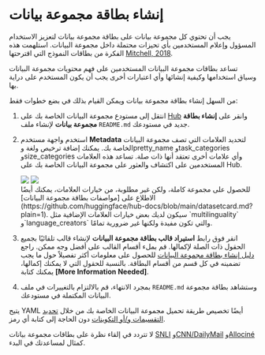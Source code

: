 # إنشاء بطاقة مجموعة بيانات

يجب أن تحتوي كل مجموعة بيانات على بطاقة مجموعة بيانات لتعزيز الاستخدام المسؤول وإعلام المستخدمين بأي تحيزات محتملة داخل مجموعة البيانات. استلهمت هذه الفكرة من بطاقات النموذج التي اقترحتها [Mitchell, 2018](https://arxiv.org/abs/1810.03993).

تساعد بطاقات مجموعة البيانات المستخدمين على فهم محتويات مجموعة البيانات وسياق استخدامها وكيفية إنشائها وأي اعتبارات أخرى يجب أن يكون المستخدم على دراية بها.

من السهل إنشاء بطاقة مجموعة بيانات ويمكن القيام بذلك في بضع خطوات فقط:

1. انتقل إلى مستودع مجموعة البيانات الخاصة بك على [Hub](https://hf.co/new-dataset) وانقر على **إنشاء بطاقة مجموعة بيانات** لإنشاء ملف `README.md` جديد في مستودعك.

2. استخدم واجهة مستخدم **Metadata** لتحديد العلامات التي تصف مجموعة البيانات الخاصة بك. يمكنك إضافة ترخيص ولغة وpretty_name وtask_categories وsize_categories وأي علامات أخرى تعتقد أنها ذات صلة. تساعد هذه العلامات المستخدمين على اكتشاف والعثور على مجموعة البيانات الخاصة بك على Hub.

   <div class="flex justify-center">
   <img class="block dark:hidden" src="https://huggingface.co/datasets/huggingface/documentation-images/resolve/main/hub/datasets-metadata-ui.png"/>
   <img class="hidden dark:block" src="https://huggingface.co/datasets/huggingface/documentation-images/resolve/main/hub/datasets-metadata-ui-dark.png"/>
   </div>

   <Tip>
   للحصول على مجموعة كاملة، ولكن غير مطلوبة، من خيارات العلامات، يمكنك أيضًا الاطلاع على [مواصفات بطاقة مجموعة البيانات](https://github.com/huggingface/hub-docs/blob/main/datasetcard.md?plain=1). سيكون لديك بعض خيارات العلامات الإضافية مثل `multilinguality` و`language_creators` والتي تكون مفيدة ولكنها غير ضرورية تمامًا.
   </Tip>

3. انقر فوق رابط **استيراد قالب بطاقة مجموعة البيانات** لإنشاء قالب تلقائيًا بجميع الحقول ذات الصلة لإكمالها. قم بملء أقسام القالب على أفضل وجه ممكن. راجع [دليل إنشاء بطاقة مجموعة البيانات](https://github.com/huggingface/datasets/blob/main/templates/README_guide.md) للحصول على معلومات أكثر تفصيلاً حول ما يجب تضمينه في كل قسم من أقسام البطاقة. بالنسبة للحقول التي لا يمكنك إكمالها، يمكنك كتابة **[More Information Needed]**.

4. بمجرد الانتهاء، قم بالالتزام بالتغييرات في ملف `README.md` وستشاهد بطاقة مجموعة البيانات المكتملة في مستودعك.

يتيح YAML أيضًا تخصيص طريقة تحميل مجموعة البيانات الخاصة بك من خلال [تحديد التقسيمات و/أو التكوينات](./repository_structure#define-your-splits-and-subsets-in-yaml) دون الحاجة إلى كتابة أي رمز.

لا تتردد في إلقاء نظرة على بطاقات مجموعة بيانات [SNLI](https://huggingface.co/datasets/snli) و[CNN/DailyMail](https://huggingface.co/datasets/cnn_dailymail) و[Allociné](https://huggingface.co/datasets/allocine) كمثال لمساعدتك في البدء.